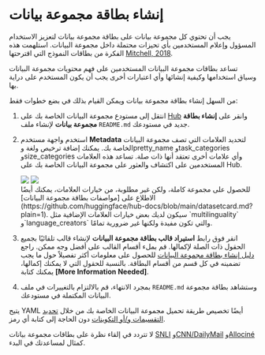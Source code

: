 # إنشاء بطاقة مجموعة بيانات

يجب أن تحتوي كل مجموعة بيانات على بطاقة مجموعة بيانات لتعزيز الاستخدام المسؤول وإعلام المستخدمين بأي تحيزات محتملة داخل مجموعة البيانات. استلهمت هذه الفكرة من بطاقات النموذج التي اقترحتها [Mitchell, 2018](https://arxiv.org/abs/1810.03993).

تساعد بطاقات مجموعة البيانات المستخدمين على فهم محتويات مجموعة البيانات وسياق استخدامها وكيفية إنشائها وأي اعتبارات أخرى يجب أن يكون المستخدم على دراية بها.

من السهل إنشاء بطاقة مجموعة بيانات ويمكن القيام بذلك في بضع خطوات فقط:

1. انتقل إلى مستودع مجموعة البيانات الخاصة بك على [Hub](https://hf.co/new-dataset) وانقر على **إنشاء بطاقة مجموعة بيانات** لإنشاء ملف `README.md` جديد في مستودعك.

2. استخدم واجهة مستخدم **Metadata** لتحديد العلامات التي تصف مجموعة البيانات الخاصة بك. يمكنك إضافة ترخيص ولغة وpretty_name وtask_categories وsize_categories وأي علامات أخرى تعتقد أنها ذات صلة. تساعد هذه العلامات المستخدمين على اكتشاف والعثور على مجموعة البيانات الخاصة بك على Hub.

   <div class="flex justify-center">
   <img class="block dark:hidden" src="https://huggingface.co/datasets/huggingface/documentation-images/resolve/main/hub/datasets-metadata-ui.png"/>
   <img class="hidden dark:block" src="https://huggingface.co/datasets/huggingface/documentation-images/resolve/main/hub/datasets-metadata-ui-dark.png"/>
   </div>

   <Tip>
   للحصول على مجموعة كاملة، ولكن غير مطلوبة، من خيارات العلامات، يمكنك أيضًا الاطلاع على [مواصفات بطاقة مجموعة البيانات](https://github.com/huggingface/hub-docs/blob/main/datasetcard.md?plain=1). سيكون لديك بعض خيارات العلامات الإضافية مثل `multilinguality` و`language_creators` والتي تكون مفيدة ولكنها غير ضرورية تمامًا.
   </Tip>

3. انقر فوق رابط **استيراد قالب بطاقة مجموعة البيانات** لإنشاء قالب تلقائيًا بجميع الحقول ذات الصلة لإكمالها. قم بملء أقسام القالب على أفضل وجه ممكن. راجع [دليل إنشاء بطاقة مجموعة البيانات](https://github.com/huggingface/datasets/blob/main/templates/README_guide.md) للحصول على معلومات أكثر تفصيلاً حول ما يجب تضمينه في كل قسم من أقسام البطاقة. بالنسبة للحقول التي لا يمكنك إكمالها، يمكنك كتابة **[More Information Needed]**.

4. بمجرد الانتهاء، قم بالالتزام بالتغييرات في ملف `README.md` وستشاهد بطاقة مجموعة البيانات المكتملة في مستودعك.

يتيح YAML أيضًا تخصيص طريقة تحميل مجموعة البيانات الخاصة بك من خلال [تحديد التقسيمات و/أو التكوينات](./repository_structure#define-your-splits-and-subsets-in-yaml) دون الحاجة إلى كتابة أي رمز.

لا تتردد في إلقاء نظرة على بطاقات مجموعة بيانات [SNLI](https://huggingface.co/datasets/snli) و[CNN/DailyMail](https://huggingface.co/datasets/cnn_dailymail) و[Allociné](https://huggingface.co/datasets/allocine) كمثال لمساعدتك في البدء.